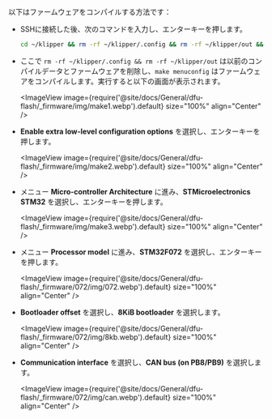 以下はファームウェアをコンパイルする方法です：

* SSHに接続した後、次のコマンドを入力し、エンターキーを押します。

    ```bash
    cd ~/klipper && rm -rf ~/klipper/.config && rm -rf ~/klipper/out && make menuconfig
    ```

* ここで `rm -rf ~/klipper/.config && rm -rf ~/klipper/out` は以前のコンパイルデータとファームウェアを削除し、`make menuconfig` はファームウェアをコンパイルします。実行すると以下の画面が表示されます。

    <ImageView image={require('@site/docs/General/dfu-flash/_firmware/img/make1.webp').default} size="100%" align="Center" />

* **Enable extra low-level configuration options** を選択し、エンターキーを押します。

    <ImageView image={require('@site/docs/General/dfu-flash/_firmware/img/make2.webp').default} size="100%" align="Center" />

* メニュー **Micro-controller Architecture** に進み、**STMicroelectronics STM32** を選択し、エンターキーを押します。

    <ImageView image={require('@site/docs/General/dfu-flash/_firmware/img/make3.webp').default} size="100%" align="Center" />

* メニュー **Processor model** に進み、**STM32F072** を選択し、エンターキーを押します。

    <ImageView image={require('@site/docs/General/dfu-flash/_firmware/072/img/072.webp').default} size="100%" align="Center" />

* **Bootloader offset** を選択し、**8KiB bootloader** を選択します。

    <ImageView image={require('@site/docs/General/dfu-flash/_firmware/072/img/8kb.webp').default} size="100%" align="Center" />

* **Communication interface** を選択し、**CAN bus (on PB8/PB9)** を選択します。

    <ImageView image={require('@site/docs/General/dfu-flash/_firmware/072/img/can.webp').default} size="100%" align="Center" />
